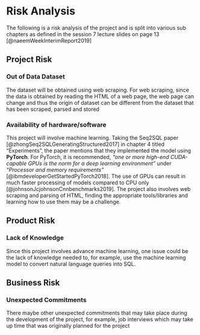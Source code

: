 # Risk Analysis {#risk-analysis}

The following is a risk analysis of the project and is split into various sub chapters as defined in the session 7 lecture slides on page 13 [@naeemWeekInterimReport2019]

## Project Risk {#project-risk}

\begin{center}
\emph{A project risk is defined as something affecting project schedule or resources}
\end{center}

### Out of Data Dataset

The dataset will be obtained using web scraping. For web scraping, since the data is obtained by reading the HTML of a web page, the web page can change and thus the origin of dataset can be different from the dataset that has been scraped, parsed and stored

### Availability of hardware/software

This project will involve machine learning. Taking the Seq2SQL paper [@zhongSeq2SQLGeneratingStructured2017] in chapter 4 titled “Experiments”, the paper mentions that they implemented the model using **PyTorch**. For PyTorch, it is recommended, *"one or more high-end CUDA-capable GPUs is the norm for a deep learning environment"* under *"Processor and memory requirements"* [@ibmdeveloperGetStartedPyTorch2018]. The use of GPUs can result in much faster processing of models compared to CPU only [@johnsonJcjohnsonCnnbenchmarks2019]. The project also involves web scraping and parsing of HTML, finding the appropriate tools/libraries and learning how to use them may be a challenge.

## Product Risk {#product-risk}

\begin{center}
\emph{Something affecting quality or performance of product}
\end{center}

### Lack of Knowledge {#LoK}

Since this project involves advance machine learning, one issue could be the lack of knowledge needed to, for example, use the machine learning model to convert natural language queries into SQL.

## Business Risk {#business-risk}

\begin{center}
\emph{Something affecting organisation or individual developing product}
\end{center}

### Unexpected Commitments

There maybe other unexpected commitments that may take place during the development of the project, for example, job interviews which may take up time that was originally planned for the project